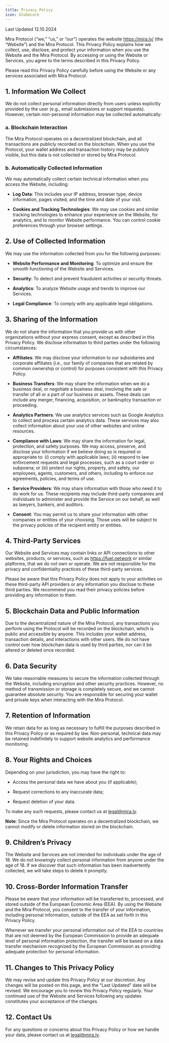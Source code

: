 ```yaml
---
title: Privacy Policy
icon: GlobeLock
---
```


Last Updated 12.10.2024

Mira Protocol (“we,” “us,” or “our”) operates the website https://mira.ly/ (the “Website”) and the Mira Protocol. This Privacy Policy explains how we collect, use, disclose, and protect your information when you use the Website and the Mira Protocol. By accessing or using the Website or Services, you agree to the terms described in this Privacy Policy.

Please read this Privacy Policy carefully before using the Website or any services associated with Mira Protocol.

## 1. Information We Collect
We do not collect personal information directly from users unless explicitly provided by the user (e.g., email submissions or support requests). However, certain non-personal information may be collected automatically:

### a. Blockchain Interaction
The Mira Protocol operates on a decentralized blockchain, and all transactions are publicly recorded on the blockchain. When you use the Protocol, your wallet address and transaction history may be publicly visible, but this data is not collected or stored by Mira Protocol.

### b. Automatically Collected Information
We may automatically collect certain technical information when you access the Website, including:

- **Log Data**: This includes your IP address, browser type, device information, pages visited, and the time and date of your visit.

- **Cookies and Tracking Technologies**: We may use cookies and similar tracking technologies to enhance your experience on the Website, for analytics, and to monitor Website performance. You can control cookie preferences through your browser settings.

## 2. Use of Collected Information
We may use the information collected from you for the following purposes:

- **Website Performance and Monitoring**: To optimize and ensure the smooth functioning of the Website and Services.

- **Security**: To detect and prevent fraudulent activities or security threats.

- **Analytics**: To analyze Website usage and trends to improve our Services.

- **Legal Compliance**: To comply with any applicable legal obligations.

## 3. Sharing of the Information
We do not share the information that you provide us with other organizations without your express consent, except as described in this Privacy Policy. We disclose information to third parties under the following circumstances:

- **Affiliates**: We may disclose your information to our subsidiaries and corporate affiliates (i.e., our family of companies that are related by common ownership or control) for purposes consistent with this Privacy Policy.

- **Business Transfers**: We may share the information when we do a business deal, or negotiate a business deal, involving the sale or transfer of all or a part of our business or assets. These deals can include any merger, financing, acquisition, or bankruptcy transaction or proceeding.

- **Analytics Partners**: We use analytics services such as Google Analytics to collect and process certain analytics data. These services may also collect information about your use of other websites and online resources.

- **Compliance with Laws**: We may share the information for legal, protection, and safety purposes. We may access, preserve, and disclose your information if we believe doing so is required or appropriate to: (i) comply with applicable laws; (ii) respond to law enforcement requests and legal processes, such as a court order or subpoena; or (iii) protect our rights, property, and safety, our employees, agents, customers, and others, including to enforce our agreements, policies, and terms of use.

- **Service Providers**: We may share information with those who need it to do work for us. These recipients may include third-party companies and individuals to administer and provide the Service on our behalf, as well as lawyers, bankers, and auditors.

- **Consent**: You may permit us to share your information with other companies or entities of your choosing. Those uses will be subject to the privacy policies of the recipient entity or entities.

## 4. Third-Party Services
Our Website and Services may contain links or API connections to other websites, products, or services, such as https://fuel.network or similar platforms, that we do not own or operate. We are not responsible for the privacy and confidentiality practices of these third-party services.

Please be aware that this Privacy Policy does not apply to your activities on these third-party API providers or any information you disclose to these third parties. We recommend you read their privacy policies before providing any information to them.

## 5. Blockchain Data and Public Information
Due to the decentralized nature of the Mira Protocol, any transactions you perform using the Protocol will be recorded on the blockchain, which is public and accessible by anyone. This includes your wallet address, transaction details, and interactions with other users. We do not have control over how blockchain data is used by third parties, nor can it be altered or deleted once recorded.

## 6. Data Security
We take reasonable measures to secure the information collected through the Website, including encryption and other security practices. However, no method of transmission or storage is completely secure, and we cannot guarantee absolute security. You are responsible for securing your wallet and private keys when interacting with the Mira Protocol.

## 7. Retention of Information
We retain data for as long as necessary to fulfill the purposes described in this Privacy Policy or as required by law. Non-personal, technical data may be retained indefinitely to support website analytics and performance monitoring.

## 8. Your Rights and Choices
Depending on your jurisdiction, you may have the right to:

- Access the personal data we have about you (if applicable);

- Request corrections to any inaccurate data;

- Request deletion of your data.

To make any such requests, please contact us at legal@mira.ly.

**Note**: Since the Mira Protocol operates on a decentralized blockchain, we cannot modify or delete information stored on the blockchain.

## 9. Children’s Privacy
The Website and Services are not intended for individuals under the age of 18. We do not knowingly collect personal information from anyone under the age of 18. If we discover that such information has been inadvertently collected, we will take steps to delete it promptly.

## 10. Cross-Border Information Transfer
Please be aware that your information will be transferred to, processed, and stored outside of the European Economic Area (EEA). By using the Website and the Mira Protocol, you consent to the transfer of your information, including personal information, outside of the EEA as set forth in this Privacy Policy.

Whenever we transfer your personal information out of the EEA to countries that are not deemed by the European Commission to provide an adequate level of personal information protection, the transfer will be based on a data transfer mechanism recognized by the European Commission as providing adequate protection for personal information.

## 11. Changes to This Privacy Policy
We may revise and update this Privacy Policy at our discretion. Any changes will be posted on this page, and the “Last Updated” date will be revised. We encourage you to review this Privacy Policy regularly. Your continued use of the Website and Services following any updates constitutes your acceptance of the changes.

## 12. Contact Us
For any questions or concerns about this Privacy Policy or how we handle your data, please contact us at legal@mira.ly.
